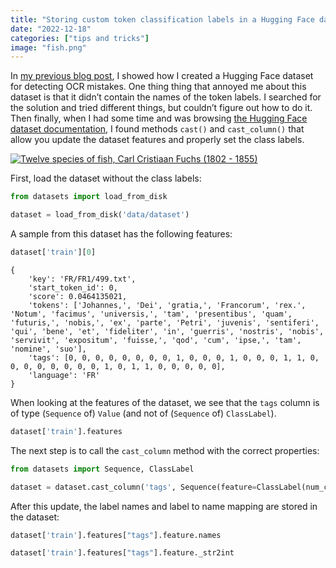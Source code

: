 ```yaml
---
title: "Storing custom token classification labels in a Hugging Face dataset"
date: "2022-12-18"
categories: ["tips and tricks"]
image: "fish.png"
---
```


In [my previous blog post](../01_Detecting-OCR-mistakes-experiment-1/index.qmd),
I showed how I created a Hugging Face dataset for detecting OCR mistakes.
One thing thing that annoyed me about this dataset is that it didn't contain the
names of the token labels. I searched for the solution and tried different
things, but couldn't figure out how to do it. Then finally, when I had some time
and was browsing
[the Hugging Face dataset documentation](https://huggingface.co/docs/datasets/package_reference/main_classes#datasets.DatasetDict),
I found methods `cast()` and `cast_column()` that allow you update the dataset
features and properly set the class labels.

[![Twelve species of fish, Carl Cristiaan Fuchs (1802 - 1855)](fish.png)](http://hdl.handle.net/10934/RM0001.COLLECT.309516)

First, load the dataset without the class labels:


```python
from datasets import load_from_disk

dataset = load_from_disk('data/dataset')
```

A sample from this dataset has the following features:

```python
dataset['train'][0]
```

```
{
    'key': 'FR/FR1/499.txt',
    'start_token_id': 0,
    'score': 0.0464135021,
    'tokens': ['Johannes,', 'Dei', 'gratia,', 'Francorum', 'rex.', 'Notum', 'facimus', 'universis,', 'tam', 'presentibus', 'quam', 'futuris,', 'nobis,', 'ex', 'parte', 'Petri', 'juvenis', 'sentiferi', 'qui', 'bene', 'et', 'fideliter', 'in', 'guerris', 'nostris', 'nobis', 'servivit', 'expositum', 'fuisse,', 'qod', 'cum', 'ipse,', 'tam', 'nomine', 'suo'],
    'tags': [0, 0, 0, 0, 0, 0, 0, 0, 1, 0, 0, 0, 1, 0, 0, 0, 1, 1, 0, 0, 0, 0, 0, 0, 0, 0, 1, 0, 1, 1, 0, 0, 0, 0, 0],
    'language': 'FR'
}

```

When looking at the features of the dataset, we see that the `tags` column is of
type (`Sequence` of) `Value` (and not of (`Sequence` of) `ClassLabel`).

```python
dataset['train'].features
```

The next step is to call the `cast_column` method with the correct properties:

```python
from datasets import Sequence, ClassLabel

dataset = dataset.cast_column('tags', Sequence(feature=ClassLabel(num_classes=3, names=['O', 'OCR-Mistake-B', 'OCR-Mistake-I']), length=-1))
```


After this update, the label names and label to name mapping are stored in the dataset:

```python
dataset['train'].features["tags"].feature.names
```


```python
dataset['train'].features["tags"].feature._str2int
```
